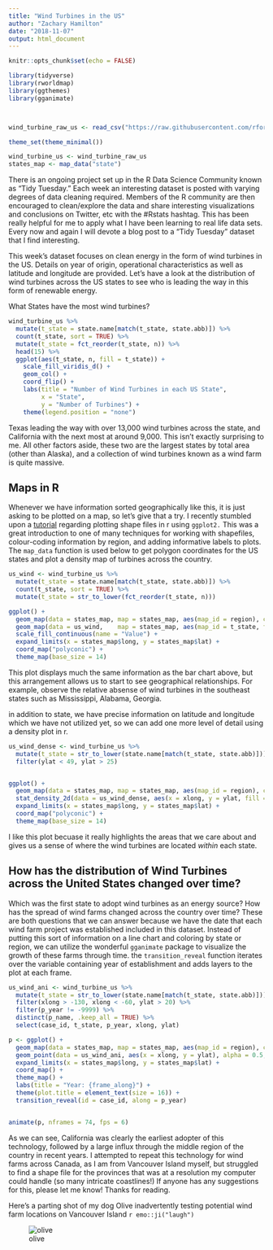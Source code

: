 ```yaml
---
title: "Wind Turbines in the US"
author: "Zachary Hamilton"
date: "2018-11-07"
output: html_document
---
```


```r
knitr::opts_chunk$set(echo = FALSE)

library(tidyverse)
library(rworldmap)
library(ggthemes)
library(gganimate)



wind_turbine_raw_us <- read_csv("https://raw.githubusercontent.com/rfordatascience/tidytuesday/master/data/2018-11-06/us_wind.csv")

theme_set(theme_minimal())

wind_turbine_us <- wind_turbine_raw_us
states_map <- map_data("state")


```

There is an ongoing project set up in the R Data Science Community known as "Tidy Tuesday." Each week an interesting dataset is posted with varying degrees of data cleaning required. Members of the R community are then encouraged to clean/explore the data and share interesting visualizations and conclusions on Twitter, etc with the #Rstats hashtag. This has been really helpful for me to apply what I have been learning to real life data sets. Every now and again I will devote a blog post to a "Tidy Tuesday" dataset that I find interesting. 

\newline

This week's dataset focuses on clean energy in the form of wind turbines in the US. Details on year of origin, operational characteristics as well as latitude and longitude are provided. Let's have a look at the distribution of wind turbines across the US states to see who is leading the way in this form of renewable energy.


What States have the most wind turbines?

```r
wind_turbine_us %>%
  mutate(t_state = state.name[match(t_state, state.abb)]) %>%
  count(t_state, sort = TRUE) %>%
  mutate(t_state = fct_reorder(t_state, n)) %>%
  head(15) %>%
  ggplot(aes(t_state, n, fill = t_state)) +
    scale_fill_viridis_d() +
    geom_col() +
    coord_flip() +
    labs(title = "Number of Wind Turbines in each US State",
         x = "State",
         y = "Number of Turbines") +
    theme(legend.position = "none")

```



Texas leading the way with over 13,000 wind turbines across the state, and California with the next most at around 9,000. This isn't exactly surprising to me. All other factors aside, these two are the largest states by total area (other than Alaska), and a collection of wind turbines known as a wind farm is quite massive. 

## Maps in R
\newline

Whenever we have information sorted geographically like this, it is just asking to be plotted on a map, so let's give that a try. I recently stumbled upon a [tutorial](https://www.r-spatial.org/r/2018/10/25/ggplot2-sf.html) regarding plotting shape files in r using `ggplot2.` This was a great introduction to one of many techniques for working with shapefiles, colour-coding information by region, and adding informative labels to plots. The `map_data` function is used below to get polygon coordinates for the US states and plot a density map of turbines across the country.  

```r


us_wind <- wind_turbine_us %>%
  mutate(t_state = state.name[match(t_state, state.abb)]) %>%
  count(t_state, sort = TRUE) %>%
  mutate(t_state = str_to_lower(fct_reorder(t_state, n)))

ggplot() +
  geom_map(data = states_map, map = states_map, aes(map_id = region), color = "#2b2b2b", fill = "black") +
  geom_map(data = us_wind,    map = states_map, aes(map_id = t_state, fill = n)) +
  scale_fill_continuous(name = "Value") +
  expand_limits(x = states_map$long, y = states_map$lat) +
  coord_map("polyconic") +
  theme_map(base_size = 14)


```
\newline

This plot displays much the same information as the bar chart above, but this arrangement allows us to start to see geographical relationships. For example, observe the relative absense of wind turbines in the southeast states such as Mississippi, Alabama, Georgia.

in addition to state, we have precise information on latitude and longitude which we have not utilized yet, so we can add one more level of detail using a density plot in r.

```r

us_wind_dense <- wind_turbine_us %>%
  mutate(t_state = str_to_lower(state.name[match(t_state, state.abb)])) %>%
  filter(ylat < 49, ylat > 25)


ggplot() +
  geom_map(data = states_map, map = states_map, aes(map_id = region), color = "#2b2b2b", fill = "#c0c3c6") +
  stat_density_2d(data = us_wind_dense, aes(x = xlong, y = ylat, fill = ..level..), geom = "polygon") +
  expand_limits(x = states_map$long, y = states_map$lat) +
  coord_map("polyconic") +
  theme_map(base_size = 14)
```

I like this plot becuase it really highlights the areas that we care about and gives us a sense of where the wind turbines are located *within* each state. 

## How has the distribution of Wind Turbines across the United States changed over time?
Which was the first state to adopt wind turbines as an energy source? How has the spread of wind farms changed across the country over time? These are both questions that we can answer because we have the date that each wind farm project was established included in this dataset. Instead of putting this sort of information on a line chart and coloring by state or region, we can utilize the wonderful `gganimate` package to visualize the growth of these farms through time. the `transition_reveal` function iterates over the variable containing year of establishment and adds layers to the plot at each frame. 

```r

us_wind_ani <- wind_turbine_us %>%
  mutate(t_state = str_to_lower(state.name[match(t_state, state.abb)])) %>%
  filter(xlong > -130, xlong < -60, ylat > 20) %>%
  filter(p_year != -9999) %>%
  distinct(p_name, .keep_all = TRUE) %>%
  select(case_id, t_state, p_year, xlong, ylat)

p <- ggplot() +
  geom_map(data = states_map, map = states_map, aes(map_id = region), color = "#2b2b2b", fill = "#c0c3c6") +
  geom_point(data = us_wind_ani, aes(x = xlong, y = ylat), alpha = 0.5, position = "jitter") +
  expand_limits(x = states_map$long, y = states_map$lat) +
  coord_map() +
  theme_map() +
  labs(title = "Year: {frame_along}") +
  theme(plot.title = element_text(size = 16)) +
  transition_reveal(id = case_id, along = p_year)


animate(p, nframes = 74, fps = 6)


```

As we can see, California was clearly the earliest adopter of this technology, followed by a large influx through the middle region of the country in recent years. I attempted to repeat this technology for wind farms across Canada, as I am from Vancouver Island myself, but struggled to find a shape file for the provinces that was at a resolution my computer could handle (so many intricate coastlines!) If anyone has any suggestions for this, please let me know! Thanks for reading. 

\newline 

Here's a parting shot of my dog Olive inadvertently testing potential wind farm locations on Vancouver Island `r emo::ji("laugh")`  

\newline 

![olive](/img/olive_wind.png)

